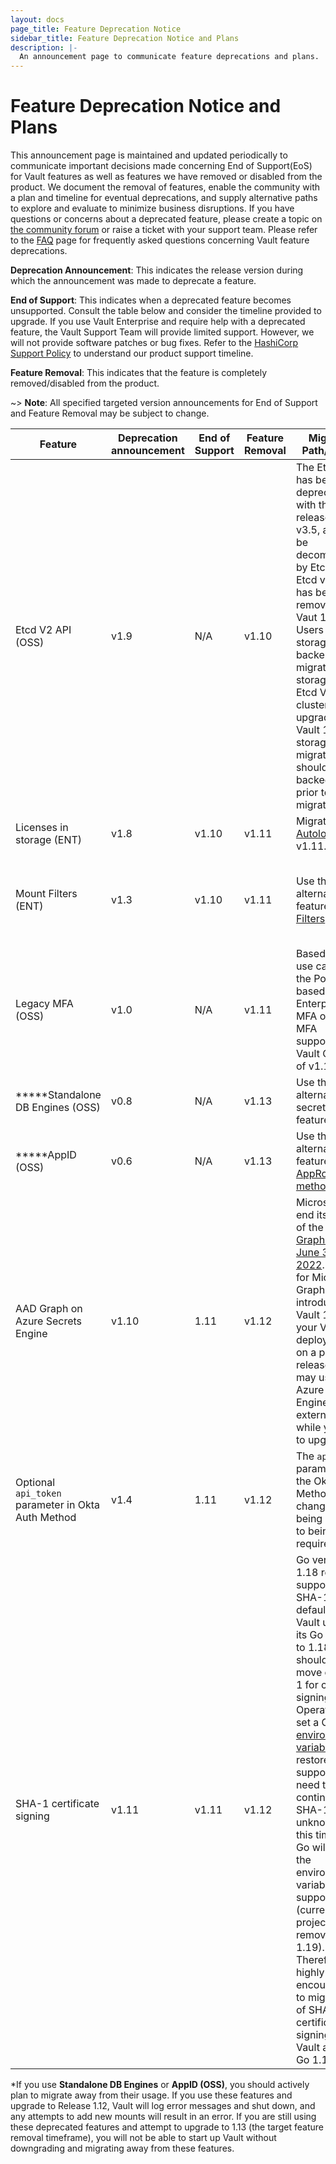 ```yaml
---
layout: docs
page_title: Feature Deprecation Notice
sidebar_title: Feature Deprecation Notice and Plans
description: |-
  An announcement page to communicate feature deprecations and plans.
---
```


# Feature Deprecation Notice and Plans

This announcement page is maintained and updated periodically to communicate important decisions made concerning End of Support(EoS) for Vault features as well as features we have removed or disabled from the product. We document the removal of features, enable the community with a plan and timeline for eventual deprecations, and supply alternative paths to explore and evaluate to minimize business disruptions. If you have questions or concerns about a deprecated feature, please create a topic on [the community forum](https://discuss.hashicorp.com/c/vault/30) or raise a ticket with your support team. Please refer to the [FAQ](/docs/deprecation/faq) page for frequently asked questions concerning Vault feature deprecations.

**Deprecation Announcement**: This indicates the release version during which the announcement was made to deprecate a feature.

**End of Support**: This indicates when a deprecated feature becomes unsupported. Consult the table below and consider the timeline provided to upgrade. If you use Vault Enterprise and require help with a deprecated feature, the Vault Support Team will provide limited support. However, we will not provide software patches or bug fixes. Refer to the [HashiCorp Support Policy](https://support.hashicorp.com/hc/en-us/articles/360021185113-Support-Period-and-End-of-Life-EOL-Policy) to understand our product support timeline.

**Feature Removal**: This indicates that the feature is completely removed/disabled from the product.

~> **Note**: All specified targeted version announcements for End of Support and Feature Removal may be subject to change.

| Feature                                           | Deprecation announcement | End of Support | Feature Removal | Migration Path/Impact                                                                                                                                                                                                                                                                                                                              | Resources                                                                                                                                                                                                                                                        |
| ------------------------------------------------- | ------------------------ | -------------- | --------------- | -------------------------------------------------------------------------------------------------------------------------------------------------------------------------------------------------------------------------------------------------------------------------------------------------------------------------------------------------- | ---------------------------------------------------------------------------------------------------------------------------------------------------------------------------------------------------------------------------------------------------------------- |
| Etcd V2 API (OSS)                 | v1.9                     | N/A            | v1.10           | The Etcd v2 has been deprecated with the release of Etcd v3.5, and will be decomissioned by Etcd v3.6. Etcd v2 API has been removed in Vaut 1.10. Users of Etcd storage backend must migrate Vault storage to an Etcd V3 cluster prior to upgrading to Vault 1.10. All storage migrations should be backed up prior to migration.                  | [Etcd Storage Backend](/docs/configuration/storage/etcd)                                                                                                                                                                                                         |
| Licenses in storage (ENT)         | v1.8                     | v1.10          | v1.11           | Migrate to [Autoloading](/docs/enterprise/license/autoloading) by v1.11.                                                                                                                                                                                                                                                                           | [Vault License](/docs/enterprise/license) [System Backend](https://www.vaultproject.io/api-docs/system/license) [FAQ](/docs/enterprise/license/faq)                                                                                                              |
| Mount Filters (ENT)              | v1.3                     | v1.10          | v1.11           | Use the alternative feature: [Path Filters](https://www.vaultproject.io/api-docs/system/replication/replication-performance#create-paths-filter).                                                                                                                                                                                                   | [API Deprecation Notice](https://www.vaultproject.io/api-docs/system/replication/replication-performance#create-mounts-filter-deprecated) [Filter Mount Replication Deprecation Notice](/docs/upgrading/upgrade-to-1.3.0#filtered-mount-replication-deprecation) |
| Legacy MFA (OSS)                 | v1.0                     | N/A            | v1.11           | Based on your use case, use the Policy-based Enterprise MFA or Login MFA supported in Vault OSS as of v1.10.                                                                                                                                                                                                                                        | [Multi-Factor Authentication](https://www.vaultproject.io/docs/v1.10.x/auth/mfa)                                                                                                                                                                                                                    |
| *****Standalone DB Engines (OSS)      | v0.8                     | N/A            | v1.13           | Use the alternative DB secrets engine feature.                                                                                                                                                                                                                                                                                                      | [DB secrets engine](/docs/secrets/databases)                                                                                                                                                                                                                     |
| *****AppID (OSS)                      | v0.6                     | N/A            | v1.13           | Use the alternative feature: [AppRole auth method](https://www.vaultproject.io/docs/auth/approle).                                                                                                                                                                                                                                                  | [AppID Auth Method Deprecation Notice](/docs/auth/app-id)                                                                                                                                                                                                        |
| AAD Graph on Azure Secrets Engine | v1.10                    | 1.11           | v1.12           | Microsoft will end its support of the [AAD Graph API on June 30, 2022](https://docs.microsoft.com/en-us/graph/migrate-azure-ad-graph-overview). Support for Microsoft Graph API was introduced in Vault 1.9. If your Vault deployment is on a prior release, you may use the Azure Secrets Engine as an external plugin while you plan to upgrade. | [AAD (Azure Active Directory](https://vault-git-post-1-10-doc-changes-hashicorp.vercel.app/docs/secrets/azure#aad-azure-active-directory)                                                                                                                        |
| Optional `api_token` parameter in Okta Auth Method  | v1.4                    | 1.11           | v1.12           | The `api_token` parameter on the Okta Auth Method will change from being optional to being required. | [API Documentation](https://www.vaultproject.io/api-docs/auth/okta#api_token) |
| SHA-1 certificate signing | v1.11             | v1.11          | v1.12           | Go version 1.18 removes support for SHA-1 by default. As Vault updates its Go version to 1.18, you should plan to move off SHA-1 for certficate signing. Operators can set a Go [environmental variable]((/docs/deprecation/faq#q-what-is-the-impact-of-removing-support-for-x-509-certificates-with-signatures-that-use-sha-1)) to restore SHA-1 support if they need to continue using SHA-1. It is unknown at this time when Go will remove the environmental variable support (current projection is removal in Go 1.19). Therefore, we highly encourage you to migrate off of SHA-1 for certificate signing before Vault adopts Go 1.19.|[FAQ](/docs/deprecation/faq#q-what-is-the-impact-of-removing-support-for-x-509-certificates-with-signatures-that-use-sha-1)|

*If you use **Standalone DB Engines** or **AppID (OSS)**, you should actively plan to migrate away from their usage. If you use these features and upgrade to Release 1.12, Vault will log error messages and shut down, and any attempts to add new mounts will result in an error.
If you are still using these deprecated features and attempt to upgrade to 1.13 (the target feature removal timeframe), you will not be able to start up Vault without downgrading and migrating away from these features.
